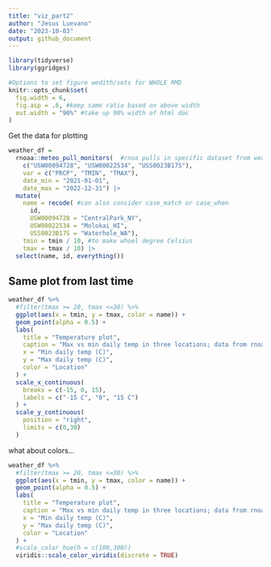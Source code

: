 ```yaml
---
title: "viz_part2"
author: "Jesus Luevano"
date: "2023-10-03"
output: github_document
---
```



```r
library(tidyverse)
library(ggridges)

#Options to set figure wedith/sets for WHOLE RMD
knitr::opts_chunk$set(
  fig.width = 6,
  fig.asp = .6, #keep same ratio based on above width
  out.width = "90%" #take up 90% width of html doc
)
```

Get the data for plotting

```r
weather_df = 
  rnoaa::meteo_pull_monitors(  #rnoa pulls in specific dataset from weather
    c("USW00094728", "USW00022534", "USS0023B17S"),
    var = c("PRCP", "TMIN", "TMAX"), 
    date_min = "2021-01-01",
    date_max = "2022-12-31") |>
  mutate(
    name = recode( #can also consider case_match or case_when
      id, 
      USW00094728 = "CentralPark_NY", 
      USW00022534 = "Molokai_HI",
      USS0023B17S = "Waterhole_WA"),
    tmin = tmin / 10, #to make whoel degree Celsius
    tmax = tmax / 10) |>
  select(name, id, everything())
```

## Same plot from last time

```r
weather_df %>%
  #filter(tmax >= 20, tmax <=30) %>%
  ggplot(aes(x = tmin, y = tmax, color = name)) + 
  geom_point(alpha = 0.5) + 
  labs(
    title = "Temperature plot",
    caption = "Max vs min daily temp in three locations; data from rnoaa",
    x = "Min daily temp (C)",
    y = "Max daily temp (C)",
    color = "Location"
  ) + 
  scale_x_continuous(
    breaks = c(-15, 0, 15),
    labels = c("-15 C", "0", "15 C")
  ) +
  scale_y_continuous(
    position = "right",
    limits = c(0,30)
  )
```

what about colors...

```r
weather_df %>%
  #filter(tmax >= 20, tmax <=30) %>%
  ggplot(aes(x = tmin, y = tmax, color = name)) + 
  geom_point(alpha = 0.5) + 
  labs(
    title = "Temperature plot",
    caption = "Max vs min daily temp in three locations; data from rnoaa",
    x = "Min daily temp (C)",
    y = "Max daily temp (C)",
    color = "Location"
  ) + 
  #scale_color_hue(h = c(100,300))
  viridis::scale_color_viridis(discrete = TRUE)
```

